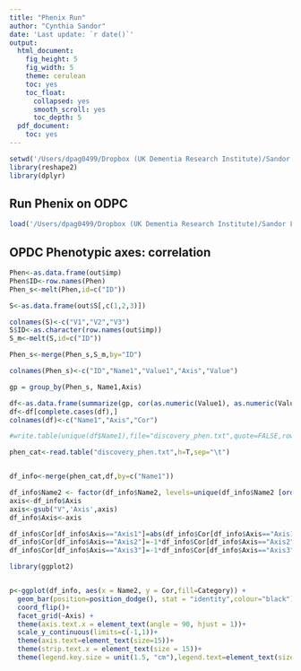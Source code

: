 ```yaml
---
title: "Phenix Run"
author: "Cynthia Sandor"
date: 'Last update: `r date()`'
output:
  html_document:
    fig_height: 5
    fig_width: 5
    theme: cerulean
    toc: yes
    toc_float:
      collapsed: yes
      smooth_scroll: yes
      toc_depth: 5
  pdf_document:
    toc: yes
---
```




```r
setwd('/Users/dpag0499/Dropbox (UK Dementia Research Institute)/Sandor Lab/Backup/PROJECTS/PPMI/src/new_Figures/Revisions/figS6')
library(reshape2)
library(dplyr)
```


## Run Phenix on ODPC

```r
load('/Users/dpag0499/Dropbox (UK Dementia Research Institute)/Sandor Lab/Backup/PROJECTS/PPMI/src/run_phenix/ODPC.Rdata')

```

## OPDC Phenotypic axes: correlation
```r
Phen<-as.data.frame(out$imp)
Phen$ID<-row.names(Phen)
Phen_s<-melt(Phen,id=c("ID"))

S<-as.data.frame(out$S[,c(1,2,3)])

colnames(S)<-c("V1","V2","V3")
S$ID<-as.character(row.names(out$imp))
S_m<-melt(S,id=c("ID"))

Phen_s<-merge(Phen_s,S_m,by="ID")

colnames(Phen_s)<-c("ID","Name1","Value1","Axis","Value")

gp = group_by(Phen_s, Name1,Axis)

df<-as.data.frame(summarize(gp, cor(as.numeric(Value1), as.numeric(Value),use="complete.obs")))
df<-df[complete.cases(df),]
colnames(df)<-c("Name1","Axis","Cor")

#write.table(unique(df$Name1),file="discovery_phen.txt",quote=FALSE,row.names=TRUE,col.names=FALSE,sep="\t")

phen_cat<-read.table("discovery_phen.txt",h=T,sep="\t")


df_info<-merge(phen_cat,df,by=c("Name1"))

df_info$Name2 <- factor(df_info$Name2, levels=unique(df_info$Name2 [order(df_info$Category)]))
axis<-df_info$Axis
axis<-gsub("V",'Axis',axis)
df_info$Axis<-axis

df_info$Cor[df_info$Axis=="Axis1"]=abs(df_info$Cor[df_info$Axis=="Axis1"])
df_info$Cor[df_info$Axis=="Axis2"]=-1*df_info$Cor[df_info$Axis=="Axis2"]
df_info$Cor[df_info$Axis=="Axis3"]=-1*df_info$Cor[df_info$Axis=="Axis3"]

```


```r
library(ggplot2)


p<-ggplot(df_info, aes(x = Name2, y = Cor,fill=Category)) + 
  geom_bar(position=position_dodge(), stat = "identity",colour="black") + 
  coord_flip()+
  facet_grid(~Axis) +
  theme(axis.text.x = element_text(angle = 90, hjust = 1))+
  scale_y_continuous(limits=c(-1,1))+
  theme(axis.text=element_text(size=15))+
  theme(strip.text.x = element_text(size = 15))+
  theme(legend.key.size = unit(1.5, "cm"),legend.text=element_text(size=20),legend.title=element_text(size=20))


```